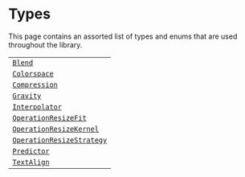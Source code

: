 # Types

This page contains an assorted list of types and enums that are used throughout the library.

|                                                                                          |
| ---------------------------------------------------------------------------------------- |
| [`Blend`](/storage-image-processing-api/types/blend)                                     |
| [`Colorspace`](/storage-image-processing-api/types/colorspace)                           |
| [`Compression`](/storage-image-processing-api/types/compression)                         |
| [`Gravity`](/storage-image-processing-api/types/gravity)                                 |
| [`Interpolator`](/storage-image-processing-api/types/interpolator)                       |
| [`OperationResizeFit`](/storage-image-processing-api/types/operationResizeFit)           |
| [`OperationResizeKernel`](/storage-image-processing-api/types/operationResizeKernel)     |
| [`OperationResizeStrategy`](/storage-image-processing-api/types/operationResizeStrategy) |
| [`Predictor`](/storage-image-processing-api/types/predictor)                             |
| [`TextAlign`](/storage-image-processing-api/types/textAlign)                             |
